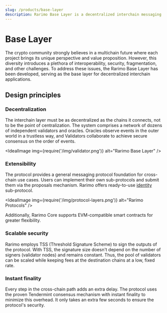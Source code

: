 ```yaml
---
slug: /products/base-layer
description: Rarimo Base Layer is a decentralized interchain messaging protocol.
---
```


# Base Layer

The crypto community strongly believes in a multichain future where each project brings its unique perspective and value proposition.
However, this diversity introduces a plethora of interoperability, security, fragmentation, and other challenges.
To address these issues, the Rarimo Base Layer has been developed, serving as the base layer for decentralized interchain applications.

## Design principles

### Decentralization

The interchain layer must be as decentralized as the chains it connects, not to be the point of centralization.
The system comprises a network of dozens of independent validators and oracles.
Oracles observe events in the outer world in a trustless way, and Validators collaborate to achieve secure consensus on the order of events.

<IdealImage img={require('/img/validator.png')} alt="Rarimo Base Layer" />

### Extensibility

The protocol provides a general messaging protocol foundation for cross-chain use cases.
Users can implement their own sub-protocols and submit them via the proposals mechanism.
Rarimo offers ready-to-use [identity](/products/identity-protocol) sub-protocol.

<IdealImage img={require('/img/protocol-layers.png')} alt="Rarimo Protocols" />

Additionally, Rarimo Core supports EVM-compatible smart contracts for greater flexibility.

### Scalable security

Rarimo employs TSS (Threshold Signature Scheme) to sign the outputs of the protocol.
With TSS, the signature size doesn't depend on the number of signers (validator nodes) and remains constant.
Thus, the pool of validators can be scaled while keeping fees at the destination chains at a low, fixed rate.

### Instant finality

Every step in the cross-chain path adds an extra delay.
The protocol uses the proven Tendermint consensus mechanism with instant finality to minimize this overhead.
It only takes an extra few seconds to ensure the protocol's security.
